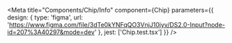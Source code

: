 
<Meta
  title="Components/Chip/Info"
  component={Chip}
  parameters={{
    design: {
      type: 'figma',
      url: 'https://www.figma.com/file/3dTe0kYNFqQO3VnjJ10jyv/DS2.0-Input?node-id=207%3A40297&mode=dev'
    },
    jest: ['Chip.test.tsx']
  }}
/>

<Unstyled>
  <Stories />
</Unstyled>
